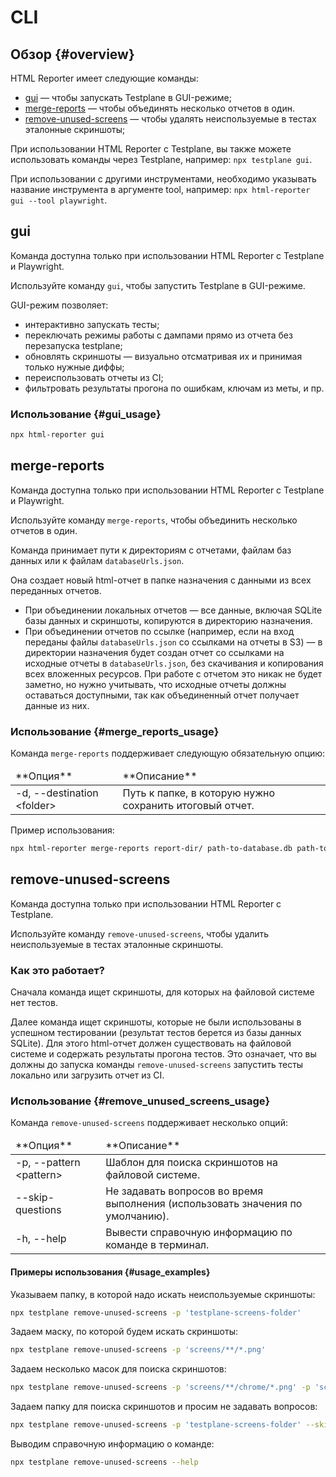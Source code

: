 
# CLI

## Обзор {#overview}

HTML Reporter имеет следующие команды:

-   [gui](#gui) — чтобы запускать Testplane в GUI-режиме;
-   [merge-reports](#merge-reports) — чтобы объединять несколько отчетов в один.
-   [remove-unused-screens](#remove-unused-screens) — чтобы удалять неиспользуемые в тестах эталонные скриншоты;

При использовании HTML Reporter с Testplane, вы также можете использовать команды через Testplane, например: `npx testplane gui`.

При использовании с другими инструментами, необходимо указывать название инструмента в аргументе tool, например: `npx html-reporter gui --tool playwright`.

## gui

<Admonition type="info" title="Доступность команды">
    Команда доступна только при использовании HTML Reporter с Testplane и Playwright.
</Admonition>

Используйте команду `gui`, чтобы запустить Testplane в GUI-режиме.

GUI-режим позволяет:

-   интерактивно запускать тесты;
-   переключать режимы работы с дампами прямо из отчета без перезапуска testplane;
-   обновлять скриншоты — визуально отсматривая их и принимая только нужные диффы;
-   переиспользовать отчеты из CI;
-   фильтровать результаты прогона по ошибкам, ключам из меты, и пр.

### Использование {#gui_usage}

```bash
npx html-reporter gui
```

## merge-reports

<Admonition type="info" title="Доступность команды">
    Команда доступна только при использовании HTML Reporter с Testplane и Playwright.
</Admonition>

Используйте команду `merge-reports`, чтобы объединить несколько отчетов в один.

Команда принимает пути к директориям с отчетами, файлам баз данных или к файлам `databaseUrls.json`.

Она создает новый html-отчет в папке назначения с данными из всех переданных отчетов.

-   При объединении локальных отчетов — все данные, включая SQLite базы данных и скриншоты, копируются в директорию назначения.
-   При объединении отчетов по ссылке (например, если на вход переданы файлы `databaseUrls.json` со ссылками на отчеты в S3) — в директории назначения будет создан отчет со ссылками на исходные отчеты в `databaseUrls.json`, без скачивания и копирования всех вложенных ресурсов. При работе с отчетом это никак не будет заметно, но нужно учитывать, что исходные отчеты должны оставаться доступными, так как объединенный отчет получает данные из них.

### Использование {#merge_reports_usage}

Команда `merge-reports` поддерживает следующую обязательную опцию:

<table>
<thead>
<tr><td>**Опция**</td><td>**Описание**</td></tr>
</thead>
<tbody>
<tr><td>-d, --destination &lt;folder></td><td>Путь к папке, в которую нужно сохранить итоговый отчет.</td></tr>

</tbody>
</table>

Пример использования:

```bash
npx html-reporter merge-reports report-dir/ path-to-database.db path-to-databaseUrls.json -d dest-report
```

## remove-unused-screens

<Admonition type="info" title="Доступность команды">
    Команда доступна только при использовании HTML Reporter с Testplane.
</Admonition>

Используйте команду `remove-unused-screens`, чтобы удалить неиспользуемые в тестах эталонные скриншоты.

### Как это работает?

Сначала команда ищет скриншоты, для которых на файловой системе нет тестов.

Далее команда ищет скриншоты, которые не были использованы в успешном тестировании (результат тестов берется из базы данных SQLite). Для этого html-отчет должен существовать на файловой системе и содержать результаты прогона тестов. Это означает, что вы должны до запуска команды `remove-unused-screens` запустить тесты локально или загрузить отчет из CI.

### Использование {#remove_unused_screens_usage}

Команда `remove-unused-screens` поддерживает несколько опций:

<table>
<thead>
<tr><td>**Опция**</td><td>**Описание**</td></tr>
</thead>
<tbody>
<tr><td>-p, --pattern &lt;pattern></td><td>Шаблон для поиска скриншотов на файловой системе.</td></tr>
<tr><td>--skip-questions</td><td>Не задавать вопросов во время выполнения (использовать значения по умолчанию).</td></tr>
<tr><td>-h, --help</td><td>Вывести справочную информацию по команде в терминал.</td></tr>

</tbody>
</table>

#### Примеры использования {#usage_examples}

Указываем папку, в которой надо искать неиспользуемые скриншоты:

```bash
npx testplane remove-unused-screens -p 'testplane-screens-folder'
```

Задаем маску, по которой будем искать скриншоты:

```bash
npx testplane remove-unused-screens -p 'screens/**/*.png'
```

Задаем несколько масок для поиска скриншотов:

```bash
npx testplane remove-unused-screens -p 'screens/**/chrome/*.png' -p 'screens/**/firefox/*.png'
```

Задаем папку для поиска скриншотов и просим не задавать вопросов:

```bash
npx testplane remove-unused-screens -p 'testplane-screens-folder' --skip-questions
```

Выводим справочную информацию о команде:

```bash
npx testplane remove-unused-screens --help
```
